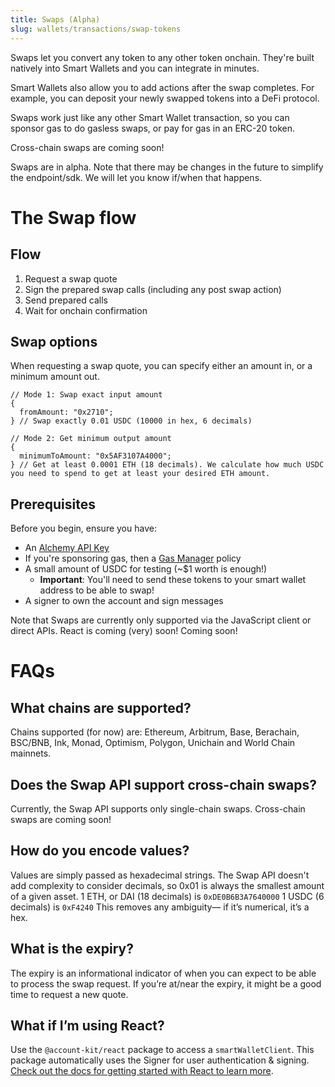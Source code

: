 ```yaml
---
title: Swaps (Alpha)
slug: wallets/transactions/swap-tokens
---
```


Swaps let you convert any token to any other token onchain. They're built natively into Smart Wallets and you can integrate in minutes.

Smart Wallets also allow you to add actions after the swap completes. For example, you can deposit your newly swapped tokens into a DeFi protocol.

Swaps work just like any other Smart Wallet transaction, so you can sponsor gas to do gasless swaps, or pay for gas in an ERC-20 token.

Cross-chain swaps are coming soon!

<Tip>
  Swaps are in alpha. Note that there may be changes in the future to simplify
  the endpoint/sdk. We will let you know if/when that happens.
</Tip>

# The Swap flow

## **Flow**

1. Request a swap quote
2. Sign the prepared swap calls (including any post swap action)
3. Send prepared calls
4. Wait for onchain confirmation

## **Swap options**

When requesting a swap quote, you can specify either an amount in, or a minimum amount out.

```tsx
// Mode 1: Swap exact input amount
{
  fromAmount: "0x2710";
} // Swap exactly 0.01 USDC (10000 in hex, 6 decimals)

// Mode 2: Get minimum output amount
{
  minimumToAmount: "0x5AF3107A4000";
} // Get at least 0.0001 ETH (18 decimals). We calculate how much USDC you need to spend to get at least your desired ETH amount.
```

## Prerequisites

Before you begin, ensure you have:

- An [Alchemy API Key](https://dashboard.alchemy.com/apps)
- If you're sponsoring gas, then a [Gas Manager](https://dashboard.alchemy.com/gas-manager/policy/create) policy
- A small amount of USDC for testing (~$1 worth is enough!)
  - **Important**: You'll need to send these tokens to your smart wallet address to be able to swap!
- A signer to own the account and sign messages

<Info>
  Note that Swaps are currently only supported via the JavaScript client or
  direct APIs. React is coming (very) soon!
</Info>

<Tabs>
  <Tab title="APIs">
    <Markdown src="api.mdx" />
  </Tab>
  <Tab title="JavaScript">
    <Markdown src="client.mdx" />
  </Tab>
  <Tab title="React">Coming soon!</Tab>
</Tabs>

# FAQs

## What chains are supported?

Chains supported (for now) are: Ethereum, Arbitrum, Base, Berachain, BSC/BNB, Ink, Monad, Optimism, Polygon, Unichain and World Chain mainnets.

## Does the Swap API support cross-chain swaps?

Currently, the Swap API supports only single-chain swaps. Cross-chain swaps are coming soon!

## How do you encode values?

Values are simply passed as hexadecimal strings. The Swap API doesn't add complexity to consider decimals, so 0x01 is always the smallest amount of a given asset.
1 ETH, or DAI (18 decimals) is `0xDE0B6B3A7640000`
1 USDC (6 decimals) is `0xF4240`
This removes any ambiguity— if it’s numerical, it’s a hex.

## What is the expiry?

The expiry is an informational indicator of when you can expect to be able to process the swap request. If you’re at/near the expiry, it might be a good time to request a new quote.

## What if I’m using React?

Use the `@account-kit/react` package to access a `smartWalletClient`. This package automatically uses the Signer for user authentication & signing. [Check out the docs for getting started with React to learn more](/wallets/react/quickstart).
